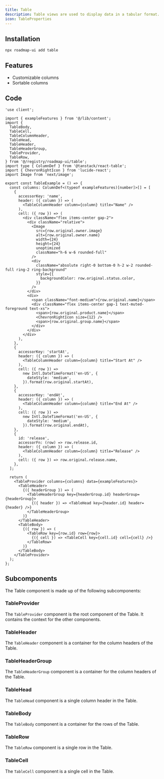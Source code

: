 ```yaml
---
title: Table
description: Table views are used to display data in a tabular format. They are useful for displaying large amounts of data in a structured way.
icon: TableProperties
---
```



<div className="not-prose w-full bg-white dark:bg-neutral-950 border rounded-xl overflow-auto" style={{ height: '32rem' }}>
  <Table />
</div>

## Installation

```sh title="Terminal"
npx roadmap-ui add table
```

## Features

- Customizable columns
- Sortable columns

## Code

```tsx title="table.tsx"
'use client';

import { exampleFeatures } from '@/lib/content';
import {
  TableBody,
  TableCell,
  TableColumnHeader,
  TableHead,
  TableHeader,
  TableHeaderGroup,
  TableProvider,
  TableRow,
} from '@/registry/roadmap-ui/table';
import type { ColumnDef } from '@tanstack/react-table';
import { ChevronRightIcon } from 'lucide-react';
import Image from 'next/image';

export const TableExample = () => {
  const columns: ColumnDef<(typeof exampleFeatures)[number]>[] = [
    {
      accessorKey: 'name',
      header: ({ column }) => (
        <TableColumnHeader column={column} title="Name" />
      ),
      cell: ({ row }) => (
        <div className="flex items-center gap-2">
          <div className="relative">
            <Image
              src={row.original.owner.image}
              alt={row.original.owner.name}
              width={24}
              height={24}
              unoptimized
              className="h-6 w-6 rounded-full"
            />
            <div
              className="absolute right-0 bottom-0 h-2 w-2 rounded-full ring-2 ring-background"
              style={{
                backgroundColor: row.original.status.color,
              }}
            />
          </div>
          <div>
            <span className="font-medium">{row.original.name}</span>
            <div className="flex items-center gap-1 text-muted-foreground text-xs">
              <span>{row.original.product.name}</span>
              <ChevronRightIcon size={12} />
              <span>{row.original.group.name}</span>
            </div>
          </div>
        </div>
      ),
    },
    {
      accessorKey: 'startAt',
      header: ({ column }) => (
        <TableColumnHeader column={column} title="Start At" />
      ),
      cell: ({ row }) =>
        new Intl.DateTimeFormat('en-US', {
          dateStyle: 'medium',
        }).format(row.original.startAt),
    },
    {
      accessorKey: 'endAt',
      header: ({ column }) => (
        <TableColumnHeader column={column} title="End At" />
      ),
      cell: ({ row }) =>
        new Intl.DateTimeFormat('en-US', {
          dateStyle: 'medium',
        }).format(row.original.endAt),
    },
    {
      id: 'release',
      accessorFn: (row) => row.release.id,
      header: ({ column }) => (
        <TableColumnHeader column={column} title="Release" />
      ),
      cell: ({ row }) => row.original.release.name,
    },
  ];

  return (
    <TableProvider columns={columns} data={exampleFeatures}>
      <TableHeader>
        {({ headerGroup }) => (
          <TableHeaderGroup key={headerGroup.id} headerGroup={headerGroup}>
            {({ header }) => <TableHead key={header.id} header={header} />}
          </TableHeaderGroup>
        )}
      </TableHeader>
      <TableBody>
        {({ row }) => (
          <TableRow key={row.id} row={row}>
            {({ cell }) => <TableCell key={cell.id} cell={cell} />}
          </TableRow>
        )}
      </TableBody>
    </TableProvider>
  );
};
```

## Subcomponents

The Table component is made up of the following subcomponents:

### TableProvider

The `TableProvider` component is the root component of the Table. It contains the context for the other components.

<AutoTypeTable path="registry/roadmap-ui/table.tsx" name="TableProviderProps" />

### TableHeader

The `TableHeader` component is a container for the column headers of the Table.

<AutoTypeTable path="registry/roadmap-ui/table.tsx" name="TableHeaderProps" />

### TableHeaderGroup

The `TableHeaderGroup` component is a container for the column headers of the Table.

<AutoTypeTable path="registry/roadmap-ui/table.tsx" name="TableHeaderGroupProps" />

### TableHead

The `TableHead` component is a single column header in the Table.

<AutoTypeTable path="registry/roadmap-ui/table.tsx" name="TableHeadProps" />

### TableBody

The `TableBody` component is a container for the rows of the Table.

<AutoTypeTable path="registry/roadmap-ui/table.tsx" name="TableBodyProps" />

### TableRow

The `TableRow` component is a single row in the Table.

<AutoTypeTable path="registry/roadmap-ui/table.tsx" name="TableRowProps" />

### TableCell

The `TableCell` component is a single cell in the Table.

<AutoTypeTable path="registry/roadmap-ui/table.tsx" name="TableCellProps" />
